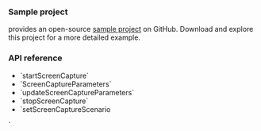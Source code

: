 
<PlatformWrapper platform="android">

### Sample project

<Vg k="COMPANY" /> provides an open-source <Vpl k="NAME" /> [sample project](https://github.com/AgoraIO/API-Examples/blob/main/Android/APIExample/app/src/main/java/io/agora/api/example/examples/advanced/ScreenSharing.java) on GitHub. Download and explore this project for a more detailed example.

### API reference

- <Link to="{{Global.API_REF_ANDROID_ROOT}}/class_irtcengine.html#api_irtcengine_startscreencapture">`startScreenCapture`</Link>
- <Link to="{{Global.API_REF_ANDROID_ROOT}}/class_screencaptureparameters2.html">`ScreenCaptureParameters`</Link>
- <Link to="{{Global.API_REF_ANDROID_ROOT}}/class_irtcengine.html#api_irtcengine_updatescreencaptureparameters">`updateScreenCaptureParameters`</Link>
- <Link to="{{Global.API_REF_ANDROID_ROOT}}/class_irtcengine.html#api_irtcengine_stopscreencapture">`stopScreenCapture`</Link>
- <Link to="{{Global.API_REF_ANDROID_ROOT}}/class_irtcengine.html#api_irtcengine_setscreencapturescenario">`setScreenCaptureScenario
`</Link>
</PlatformWrapper>